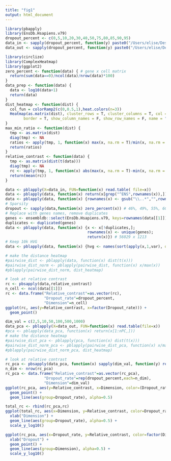 ```yaml
---
title: "fig1"
output: html_document
---
```


```r
library(pbapply)
library(EnsDb.Hsapiens.v79)
dropout_percent <- c(0,5,10,20,30,40,50,75,80,85,90,95)
data_in <- sapply(dropout_percent, function(y) paste0("/Users/elise/Desktop/GitHub/Hubness_sc/bulkRNAseq/simul",y,".csv"))
data_out <- sapply(dropout_percent, function(y) paste0("/Users/elise/Desktop/GitHub/Hubness_sc/bulkRNAseq/simul_pca_readyforhubness",y,".csv"))
```

```r
library(circlize)
library(ComplexHeatmap)
library(ggplot2)
zero_percent <- function(data) { # gene x cell matrix
  return(sum(data==0)/ncol(data)/nrow(data)*100)
}
data_prep <- function(data) {
  data <- log10(data+1)
  return(data)
}
dist_heatmap <- function(dist) {
  col_fun = colorRamp2(c(0,0.5,1),heat.colors(n=3))
  Heatmap(as.matrix(dist), cluster_rows = T, cluster_columns = T, col = col_fun,
        border = T, show_column_names = F, show_row_names = F, name = "Euclidean distance")
}
max_min_ratio <- function(dist) {
  tmp <- as.matrix(dist)
  diag(tmp) <- NA
  ratios <- apply(tmp, 1, function(x) max(x, na.rm = T)/min(x, na.rm = T))
  return(ratios)
}
relative_contrast <- function(data) {
  tmp <- as.matrix(dist(t(data)))
  diag(tmp) <- NA
  rc <- apply(tmp, 1, function(x) abs(max(x, na.rm = T)-min(x, na.rm = T))/min(x, na.rm = T))
  return(mean(rc))
}
```

```r
data <- pblapply(X=data_in, FUN=function(x) read.table( file=x)) 
data <- pblapply(data, function(x) return(x[grep("^ENS",rownames(x)),])) # 57760 x 1213
data <- pblapply(data, function(x) {rownames(x) <- gsub("\\..*","",rownames(x)); return(x)})
# Sparsity
dropout <- sapply(data,function(x) zero_percent(x)) # 46%, 49%, 55%, 60%, 66%, 72%, 86%, 88%, 92%, 94%, 97%
# Replace with genes names, remove duplicates
genes <- ensembldb::select(EnsDb.Hsapiens.v79, keys=rownames(data[[1]]), keytype = "GENEID", columns = c("SYMBOL"))$SYMBOL
duplicates <- duplicated(genes)
data <- pblapply(data, function(x) {x <- x[!duplicates,];
                                    rownames(x) <- unique(genes);
                                    return(x)}) # 56029 x 1213
# Keep 10k HVG
data <- pblapply(data, function(x) {hvg <- names(sort(apply(x,1,var), decreasing = T)[1:1e4]); return(x[hvg,])})

# make the distance heatmap
#pairwise_dist <- pblapply(data, function(x) dist(t(x)))
#pairwise_dist_norm <- pblapply(pairwise_dist, function(x) x/max(x))
#pblapply(pairwise_dist_norm, dist_heatmap)

# look at relative contrast
rc <- pbsapply(data,relative_contrast)
n_cell <- ncol(data[[1]])
rc <- data.frame("Relative_contrast"=as.vector(rc),
                 "Dropout_rate"=dropout_percent,
                 "Dimension"=n_cell)
ggplot(rc, aes(y=Relative_contrast, x=factor(Dropout_rate))) +
  geom_point()
```

```r
dim_val = c(2,5,10,50,100,500,1000)
data_pca <- pblapply(X=data_out, FUN=function(x) read.table(file=x))
#pca <- pblapply(data_pca, function(x) return(x[1:nPC,]))
# make the distance heatmap
#pairwise_dist_pca <- pblapply(pca, function(x) dist(t(x)))
#pairwise_dist_norm_pca <- pblapply(pairwise_dist_pca, function(x) x/max(x))
#pblapply(pairwise_dist_norm_pca, dist_heatmap)

# look at relative contrast
rc_pca <- pbsapply(data_pca, function(x) sapply(dim_val, function(y) relative_contrast(x[1:y,])))
n_dim <- nrow(rc_pca)
rc_pca <- data.frame("Relative_contrast"=as.vector(rc_pca),
                 "Dropout_rate"=rep(dropout_percent,each=n_dim),
                 "Dimension"=dim_val)
ggplot(rc_pca, aes(y=Relative_contrast, x=Dimension, color=(Dropout_rate))) +
  geom_point() +
  geom_line(aes(group=Dropout_rate), alpha=0.5)
```

```r
total_rc <- rbind(rc_pca,rc)
ggplot(total_rc, aes(x=Dimension, y=Relative_contrast, color=Dropout_rate)) +
  xlab("Dimension") +
  geom_line(aes(group=Dropout_rate), alpha=0.5) +
  scale_y_log10()
```

```r
ggplot(rc_pca, aes(x=Dropout_rate, y=Relative_contrast, color=factor(Dimension))) +
  xlab("Dropout") +
  geom_point() +
  geom_line(aes(group=Dimension), alpha=0.5) +
  scale_y_log10()
```

